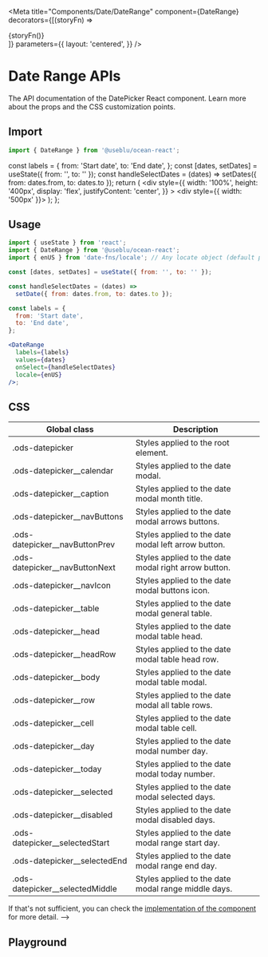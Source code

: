 
<Meta
  title="Components/Date/DateRange"
  component={DateRange}
  decorators={[(storyFn) => <div>{storyFn()}</div>]}
  parameters={{
    layout: 'centered',
  }}
/>

# Date Range APIs

The API documentation of the DatePicker React component. Learn more about the props and the CSS customization points.

## Import

```javascript
import { DateRange } from '@useblu/ocean-react';
```

  const labels = {
    from: 'Start date',
    to: 'End date',
  };
  const [dates, setDates] = useState({ from: '', to: '' });
  const handleSelectDates = (dates) =>
    setDates({ from: dates.from, to: dates.to });
  return (
    <div
      style={{
        width: '100%',
        height: '400px',
        display: 'flex',
        justifyContent: 'center',
      }}
    >
      <div style={{ width: '500px' }}>
        <DateRange
          labels={labels}
          values={dates}
          onSelect={handleSelectDates}
          editable
        />
      </div>
    </div>
  );
};

## Usage

```jsx
import { useState } from 'react';
import { DateRange } from '@useblu/ocean-react';
import { enUS } from 'date-fns/locale'; // Any locate object (default pt-BR)

const [dates, setDates] = useState({ from: '', to: '' });

const handleSelectDates = (dates) =>
  setDate({ from: dates.from, to: dates.to });

const labels = {
  from: 'Start date',
  to: 'End date',
};

<DateRange
  labels={labels}
  values={dates}
  onSelect={handleSelectDates}
  locale={enUS}
/>;
```

## CSS

| Global class                      | Description                                          |
| --------------------------------- | ---------------------------------------------------- |
| .ods-datepicker                   | Styles applied to the root element.                  |
| .ods-datepicker\_\_calendar       | Styles applied to the date modal.                    |
| .ods-datepicker\_\_caption        | Styles applied to the date modal month title.        |
| .ods-datepicker\_\_navButtons     | Styles applied to the date modal arrows buttons.     |
| .ods-datepicker\_\_navButtonPrev  | Styles applied to the date modal left arrow button.  |
| .ods-datepicker\_\_navButtonNext  | Styles applied to the date modal right arrow button. |
| .ods-datepicker\_\_navIcon        | Styles applied to the date modal buttons icon.       |
| .ods-datepicker\_\_table          | Styles applied to the date modal general table.      |
| .ods-datepicker\_\_head           | Styles applied to the date modal table head.         |
| .ods-datepicker\_\_headRow        | Styles applied to the date modal table head row.     |
| .ods-datepicker\_\_body           | Styles applied to the date modal table modal.        |
| .ods-datepicker\_\_row            | Styles applied to the date modal all table rows.     |
| .ods-datepicker\_\_cell           | Styles applied to the date modal table cell.         |
| .ods-datepicker\_\_day            | Styles applied to the date modal number day.         |
| .ods-datepicker\_\_today          | Styles applied to the date modal today number.       |
| .ods-datepicker\_\_selected       | Styles applied to the date modal selected days.      |
| .ods-datepicker\_\_disabled       | Styles applied to the date modal disabled days.      |
| .ods-datepicker\_\_selectedStart  | Styles applied to the date modal range start day.    |
| .ods-datepicker\_\_selectedEnd    | Styles applied to the date modal range end day.      |
| .ods-datepicker\_\_selectedMiddle | Styles applied to the date modal range middle days.  |

If that's not sufficient, you can check the [implementation of the component](https://github.com/ocean-ds/ocean-web/blob/master/packages/ocean-react/src/DatePicker/DatePicker.tsx) for more detail. -->

## Playground

<Canvas withSource="close" withToolbar>
  <Story name="Playground">
    <DinamicDatePicker />
  </Story>
</Canvas>
